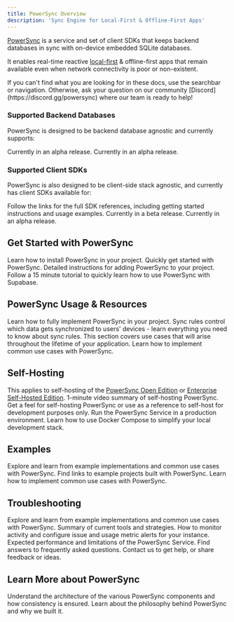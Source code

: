 ```yaml
---
title: PowerSync Overview
description: 'Sync Engine for Local-First & Offline-First Apps'
---
```


[PowerSync](https://www.powersync.com/) is a service and set of client SDKs that keeps backend databases in sync with on-device embedded SQLite databases.

It enables real-time reactive [local-first](/resources/local-first-software) & offline-first apps that remain available even when network connectivity is poor or non-existent.

<Note>
If you can't find what you are looking for in these docs, use the searchbar or navigation. Otherwise, ask your question on our community [Discord](https://discord.gg/powersync) where our team is ready to help!
</Note>

### Supported Backend Databases

PowerSync is designed to be backend database agnostic and currently supports:

<CardGroup cols={3}>
  <Card title="Postgres" icon="elephant" href="/usage/installation/database-setup/#postgres">
  </Card>
  <Card title="MongoDB" icon="leaf" href="/usage/installation/database-setup/#mongodb-alpha">
  Currently in an alpha release.
  </Card>
  <Card title="MySQL" icon="dolphin" href="/usage/installation/database-setup/#mysql-alpha">
  Currently in an alpha release.
  </Card>
</CardGroup>

### Supported Client SDKs

PowerSync is also designed to be client-side stack agnostic, and currently has client SDKs available for:

<Note>
Follow the links for the full SDK references, including getting started instructions and usage examples.
</Note>

<CardGroup cols={3}>
  <Card title="Flutter" icon="flutter" href="/client-sdk-references/flutter">
  </Card>
  <Card title="React Native & Expo" icon="react" href="/client-sdk-references/react-native-and-expo">
  </Card>
  <Card title="JavaScript/Web" icon="js" href="/client-sdk-references/javascript-web">
  </Card>
  <Card title="Kotlin Multiplatform" icon="flag" href="/client-sdk-references/kotlin-multiplatform">
  Currently in a beta release.
  </Card>
  <Card title="Swift" icon="swift" href="/client-sdk-references/swift">
  Currently in an alpha release.
  </Card>
</CardGroup>

## Get Started with PowerSync
Learn how to install PowerSync in your project.
<CardGroup cols={3}>
  <Card title="Quickstart Guide" icon="rocket" href="/usage/quickstart-guide">
  Quickly get started with PowerSync.
  </Card>
  <Card title="Installation" icon="server" href="usage/installation">
  Detailed instructions for adding PowerSync to your project.
  </Card>
  <Card title="Tutorial: Supabase + PowerSync" icon="rotate" href="/integration-guides/supabase-+-powersync">
  Follow a 15 minute tutorial to quickly learn how to use PowerSync with Supabase.
  </Card>
</CardGroup>

## PowerSync Usage & Resources
Learn how to fully implement PowerSync in your project.
<CardGroup cols={3}>
  <Card title="Sync Rules" icon="filter" href="/usage/sync-rules">
  Sync rules control which data gets synchronized to users' devices - learn everything you need to know about sync rules.
  </Card>
  <Card title="Lifecycle/Maintenance" icon="briefcase" href="/usage/lifecycle-maintenance">
  This section covers use cases that will arise throughout the lifetime of your application.
  </Card>
  <Card title="Use Case Examples" icon="gear" href="/usage/use-case-examples">
  Learn how to implement common use cases with PowerSync.
  </Card>
</CardGroup>

## Self-Hosting
This applies to self-hosting of the [PowerSync Open Edition](https://www.powersync.com/pricing) or [Enterprise Self-Hosted Edition](https://www.powersync.com/pricing).
<CardGroup cols={3}>
  <Card title="Overview Video" icon="play" href="https://www.youtube.com/watch?v=KtExRZqi5Tg&feature=youtu.be">
  1-minute video summary of self-hosting PowerSync.
  </Card>
  <Card title="Demo App" icon="rocket" href="https://github.com/powersync-ja/self-host-demo">
  Get a feel for self-hosting PowerSync or use as a reference to self-host for development purposes only.
  </Card>
  <Card title="Installation" icon="discord" href="/self-hosting/installation">
  Run the PowerSync Service in a production environment.
  </Card>
  <Card title="Local Development" icon="file" href="/self-hosting/local-development">
  Learn how to use Docker Compose to simplify your local development stack.
  </Card>
</CardGroup>

## Examples
Explore and learn from example implementations and common use cases with PowerSync.
<CardGroup cols={3}>
  <Card title="Demo Apps/Example Projects" icon="code" href="/resources/demo-apps-example-projects">
  Find links to example projects built with PowerSync.
  </Card>
  <Card title="Use Case Examples" icon="gear" href="/usage/use-case-examples">
  Learn how to implement common use cases with PowerSync.
  </Card>
</CardGroup>

## Troubleshooting
Explore and learn from example implementations and common use cases with PowerSync.
<CardGroup cols={3}>
  <Card title="Troubleshooting Overview" icon="code" href="/resources/troubleshooting">
  Summary of current tools and strategies.
  </Card>
  <Card title="Monitoring & Alerting" icon="bell" href="/usage/tools/monitoring-and-alerting">
  How to monitor activity and configure issue and usage metric alerts for your instance.
  </Card>
  <Card title="Performance & Limits" icon="chart-line" href="/resources/performance-and-limits">
  Expected performance and limitations of the PowerSync Service.
  </Card>
  <Card title="FAQ" icon="question" href="/resources/faq">
  Find answers to frequently asked questions.
  </Card>
  <Card title="Contact Us" icon="discord" href="/resources/contact-us">
  Contact us to get help, or share feedback or ideas.
  </Card>
</CardGroup>

## Learn More about PowerSync
<CardGroup cols={3}>
  <Card title="Architecture" icon="database" href="/architecture/architecture-overview">
  Understand the architecture of the various PowerSync components and how consistency is ensured.
  </Card>
  <Card title="Philosophy" icon="flux-capacitor" href="/intro/powersync-philosophy">
  Learn about the philosophy behind PowerSync and why we built it.
  </Card>
</CardGroup>
